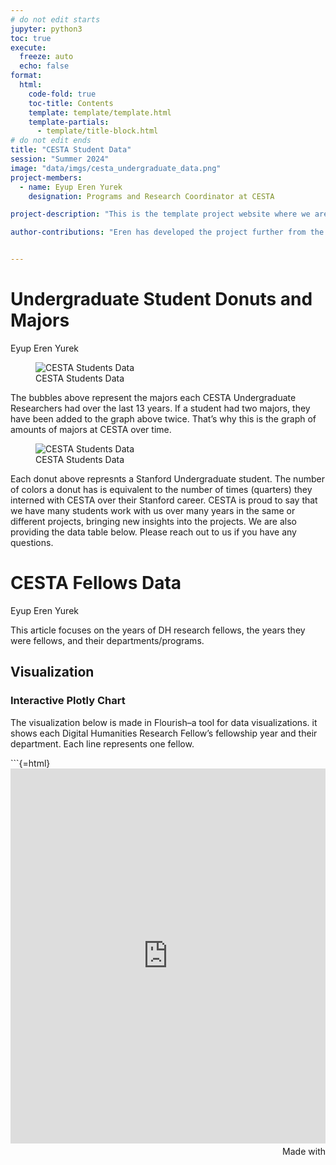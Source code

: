 ```yaml
---
# do not edit starts
jupyter: python3
toc: true
execute: 
  freeze: auto
  echo: false
format:
  html:
    code-fold: true
    toc-title: Contents
    template: template/template.html
    template-partials: 
      - template/title-block.html
# do not edit ends
title: "CESTA Student Data"
session: "Summer 2024"
image: "data/imgs/cesta_undergraduate_data.png"
project-members: 
  - name: Eyup Eren Yurek
    designation: Programs and Research Coordinator at CESTA

project-description: "This is the template project website where we are gathering the data collection, cleaning, visualization, and analyses processes for the student data related to CESTA. You can find 3 different visualizations related to the data below."

author-contributions: "Eren has developed the project further from the previous center managers' works, as well as staff and scholars associated with the Humanities + Design Lab at CESTA. This project wouldn't be possible without the heavy contributions of Sera Wang, the Undergraduate Researcher for CESTA Design."


---
```

# Undergraduate Student Donuts and Majors
:::{.article-author}
Eyup Eren Yurek
:::

![CESTA Students Data](data/imgs/cesta_ug_student_bubbles.png)

The bubbles above represent the majors each CESTA Undergraduate Researchers had over the last 13 years. If a student had two majors, they have been added to the graph above twice. That's why this is the graph of  amounts of majors at CESTA over time.

![CESTA Students Data](data/imgs/cesta_undergraduate_data.png)

Each donut above represnts a Stanford Undergraduate student. The number of colors a donut has is equivalent to the number of times (quarters) they interned with CESTA over their Stanford career. CESTA is proud to say that we have many students work with us over many years in the same or different projects, bringing new insights into the projects. We are also providing the data table below. Please reach out to us if you have any questions.


# CESTA Fellows Data
:::{.article-author}
Eyup Eren Yurek
:::

This article focuses on the years of DH research fellows, the years they were fellows, and their departments/programs.

## Visualization

::: {.content-visible when-format="html"}
### Interactive Plotly Chart

The visualization below is made in Flourish--a tool for data visualizations. it shows each Digital Humanities Research Fellow's fellowship year and their department. Each line represents one fellow.

```{=html}
<iframe src='https://flo.uri.sh/visualisation/18719637/embed' title='Interactive or visual content' class='flourish-embed-iframe' frameborder='0' scrolling='no' style='width:100%;height:600px;' sandbox='allow-same-origin allow-forms allow-scripts allow-downloads allow-popups allow-popups-to-escape-sandbox allow-top-navigation-by-user-activation'></iframe><div style='width:100%!;margin-top:4px!important;text-align:right!important;'><a class='flourish-credit' href='https://public.flourish.studio/visualisation/18719637/?utm_source=embed&utm_campaign=visualisation/18719637' target='_top' style='text-decoration:none!important'><img alt='Made with Flourish' src='https://public.flourish.studio/resources/made_with_flourish.svg' style='width:105px!important;height:16px!important;border:none!important;margin:0!important;'> </a></div>
:::


